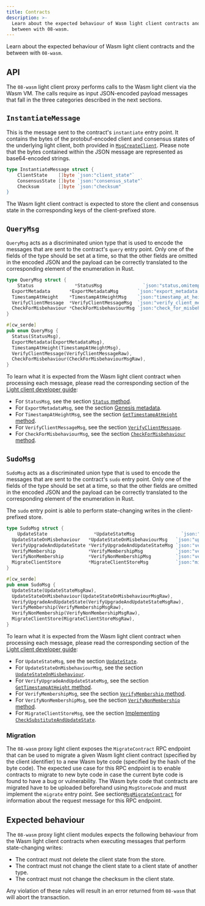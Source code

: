 ```yaml
---
title: Contracts
description: >-
  Learn about the expected behaviour of Wasm light client contracts and the
  between with 08-wasm.
---
```

Learn about the expected behaviour of Wasm light client contracts and the between with `08-wasm`.

## API

The `08-wasm` light client proxy performs calls to the Wasm light client via the Wasm VM. The calls require as input JSON-encoded payload messages that fall in the three categories described in the next sections.

## `InstantiateMessage`

This is the message sent to the contract's `instantiate` entry point. It contains the bytes of the protobuf-encoded client and consensus states of the underlying light client, both provided in [`MsgCreateClient`](https://github.com/cosmos/ibc-go/blob/v8.0.0/proto/ibc/core/client/v1/tx.proto#L40-L52). Please note that the bytes contained within the JSON message are represented as base64-encoded strings.

```go
type InstantiateMessage struct {
    ClientState    []byte `json:"client_state"`
	ConsensusState []byte `json:"consensus_state"`
	Checksum       []byte `json:"checksum"
}
```

The Wasm light client contract is expected to store the client and consensus state in the corresponding keys of the client-prefixed store.

## `QueryMsg`

`QueryMsg` acts as a discriminated union type that is used to encode the messages that are sent to the contract's `query` entry point. Only one of the fields of the type should be set at a time, so that the other fields are omitted in the encoded JSON and the payload can be correctly translated to the corresponding element of the enumeration in Rust.

```go
type QueryMsg struct {
    Status               *StatusMsg               `json:"status,omitempty"`
  ExportMetadata       *ExportMetadataMsg       `json:"export_metadata,omitempty"`
  TimestampAtHeight    *TimestampAtHeightMsg    `json:"timestamp_at_height,omitempty"`
  VerifyClientMessage  *VerifyClientMessageMsg  `json:"verify_client_message,omitempty"`
  CheckForMisbehaviour *CheckForMisbehaviourMsg `json:"check_for_misbehaviour,omitempty"`
}
```

```rust
#[cw_serde]
pub enum QueryMsg {
  Status(StatusMsg),
  ExportMetadata(ExportMetadataMsg),
  TimestampAtHeight(TimestampAtHeightMsg),
  VerifyClientMessage(VerifyClientMessageRaw),
  CheckForMisbehaviour(CheckForMisbehaviourMsgRaw),
}
```

To learn what it is expected from the Wasm light client contract when processing each message, please read the corresponding section of the [Light client developer guide](/docs/ibc/v8.5.x/01-developer-guide/01-overview):

* For `StatusMsg`, see the section [`Status` method](/docs/ibc/v8.5.x/01-developer-guide/02-client-state#status-method).
* For `ExportMetadataMsg`, see the section [Genesis metadata](/docs/ibc/v8.5.x/01-developer-guide/08-genesis#genesis-metadata).
* For `TimestampAtHeightMsg`, see the section [`GetTimestampAtHeight` method](/docs/ibc/v8.5.x/01-developer-guide/02-client-state#gettimestampatheight-method).
* For `VerifyClientMessageMsg`, see the section [`VerifyClientMessage`](/docs/ibc/v8.5.x/01-developer-guide/04-updates-and-misbehaviour#verifyclientmessage).
* For `CheckForMisbehaviourMsg`, see the section [`CheckForMisbehaviour` method](/docs/ibc/v8.5.x/01-developer-guide/02-client-state#checkformisbehaviour-method).

## `SudoMsg`

`SudoMsg` acts as a discriminated union type that is used to encode the messages that are sent to the contract's `sudo` entry point. Only one of the fields of the type should be set at a time, so that the other fields are omitted in the encoded JSON and the payload can be correctly translated to the corresponding element of the enumeration in Rust.

The `sudo` entry point is able to perform state-changing writes in the client-prefixed store.

```go
type SudoMsg struct {
    UpdateState                 *UpdateStateMsg                 `json:"update_state,omitempty"`
  UpdateStateOnMisbehaviour   *UpdateStateOnMisbehaviourMsg   `json:"update_state_on_misbehaviour,omitempty"`
  VerifyUpgradeAndUpdateState *VerifyUpgradeAndUpdateStateMsg `json:"verify_upgrade_and_update_state,omitempty"`
  VerifyMembership            *VerifyMembershipMsg            `json:"verify_membership,omitempty"`
  VerifyNonMembership         *VerifyNonMembershipMsg         `json:"verify_non_membership,omitempty"`
  MigrateClientStore          *MigrateClientStoreMsg          `json:"migrate_client_store,omitempty"`
}
```

```rust
#[cw_serde]
pub enum SudoMsg {
  UpdateState(UpdateStateMsgRaw),
  UpdateStateOnMisbehaviour(UpdateStateOnMisbehaviourMsgRaw),
  VerifyUpgradeAndUpdateState(VerifyUpgradeAndUpdateStateMsgRaw),
  VerifyMembership(VerifyMembershipMsgRaw),
  VerifyNonMembership(VerifyNonMembershipMsgRaw),
  MigrateClientStore(MigrateClientStoreMsgRaw),
}
```

To learn what it is expected from the Wasm light client contract when processing each message, please read the corresponding section of the [Light client developer guide](/docs/ibc/v8.5.x/01-developer-guide/01-overview):

* For `UpdateStateMsg`, see the section [`UpdateState`](/docs/ibc/v8.5.x/01-developer-guide/04-updates-and-misbehaviour#updatestate).
* For `UpdateStateOnMisbehaviourMsg`, see the section [`UpdateStateOnMisbehaviour`](/docs/ibc/v8.5.x/01-developer-guide/04-updates-and-misbehaviour#updatestateonmisbehaviour).
* For `VerifyUpgradeAndUpdateStateMsg`, see the section [`GetTimestampAtHeight` method](/docs/ibc/v8.5.x/01-developer-guide/05-upgrades#implementing-verifyupgradeandupdatestate).
* For `VerifyMembershipMsg`, see the section [`VerifyMembership` method](/docs/ibc/v8.5.x/01-developer-guide/02-client-state#verifymembership-method).
* For `VerifyNonMembershipMsg`, see the section [`VerifyNonMembership` method](/docs/ibc/v8.5.x/01-developer-guide/02-client-state#verifynonmembership-method).
* For `MigrateClientStoreMsg`, see the section [Implementing `CheckSubstituteAndUpdateState`](/docs/ibc/v8.5.x/01-developer-guide/07-proposals#implementing-checksubstituteandupdatestate).

### Migration

The `08-wasm` proxy light client exposes the `MigrateContract` RPC endpoint that can be used to migrate a given Wasm light client contract (specified by the client identifier) to a new Wasm byte code (specified by the hash of the byte code). The expected use case for this RPC endpoint is to enable contracts to migrate to new byte code in case the current byte code is found to have a bug or vulnerability. The Wasm byte code that contracts are migrated have to be uploaded beforehand using `MsgStoreCode` and must implement the `migrate` entry point. See section[`MsgMigrateContract`](/docs/ibc/v8.5.x/04-messages#msgmigratecontract) for information about the request message for this RPC endpoint.

## Expected behaviour

The `08-wasm` proxy light client modules expects the following behaviour from the Wasm light client contracts when executing messages that perform state-changing writes:

* The contract must not delete the client state from the store.
* The contract must not change the client state to a client state of another type.
* The contract must not change the checksum in the client state.

Any violation of these rules will result in an error returned from `08-wasm` that will abort the transaction.
